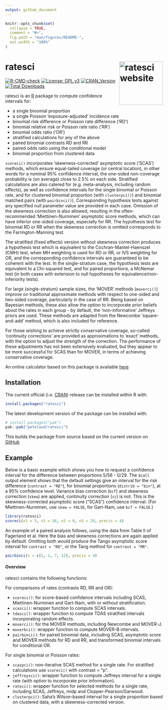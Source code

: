 ```yaml
---
output: github_document
---
```


<!-- README.md is generated from README.Rmd. Please edit that file -->

```r
knitr::opts_chunk$set(
  collapse = TRUE,
  comment = "#>",
  fig.path = "man/figures/README-",
  out.width = "100%"
)
```

# ratesci <a href="https://petelaud.github.io/ratesci/"><img src="man/figures/logo.png" alt="ratesci website" align="right" height="139"/></a>

<!-- badges: start -->

[![R-CMD-check](https://github.com/petelaud/ratesci/actions/workflows/R-CMD-check.yaml/badge.svg)](https://github.com/petelaud/ratesci/actions/workflows/R-CMD-check.yaml)  [![License: GPL v3](https://img.shields.io/badge/License-GPLv3-blue.svg)](https://www.gnu.org/licenses/gpl-3.0) [![CRAN_Version](https://www.r-pkg.org/badges/version/ratesci)](https://cran.r-project.org/package=ratesci) [![Total Downloads](https://cranlogs.r-pkg.org/badges/grand-total/ratesci)](https://cranlogs.r-pkg.org/badges/grand-total/ratesci)

<!-- badges: end -->

ratesci is an [R](https://www.r-project.org) package to compute confidence intervals for:

- a single binomial proportion
- a single Poisson 'exposure-adjusted' incidence rate
- binomial risk difference or Poisson rate difference ('RD')
- binomial relative risk or Poisson rate ratio ('RR')
- binomial odds ratio ('OR')
- stratified calculations for any of the above
- paired binomial contrasts RD and RR
- paired odds ratio using the conditional model
- binomial proportion from clustered data 

`scoreci()` incorporates 'skewness-corrected' asymptotic score ('SCAS') methods, which ensure equal-tailed coverage (or central location), in other words for a nominal 95% confidence interval, the one-sided non-coverage probability is (on average) close to 2.5% on each side. Stratified calculations are also catered for (e.g. meta-analysis, including random effects), as well as confidence intervals for the single binomial or Poisson rate, and for clustered binomial proportion (with `clusterpci()`) and binomial matched pairs (with `pairbinci()`). Corresponding hypothesis tests against any specified null parameter value are provided in each case. Omission of the skewness correction is also allowed, resulting in the often-recommended 'Miettinen-Nurminen' asymptotic score methods, which can have inferior one-sided coverage, especially for RR. The hypothesis test for binomial RD or RR when the skewness correction is omitted corresponds to the Farrington-Manning test.

The stratified (fixed effects) version without skewness correction produces a hypothesis test which is equivalent to the Cochran-Mantel-Haenszel (CMH) test, when MH weighting is used for RD or RR, or IVS weighting for OR, and the corresponding confidence intervals are guaranteed to be coherent with the test. In the single-stratum case, the hypothesis tests are equivalent to a Chi-squared test, and for paired proportions, a McNemar test (in both cases with extension to null hypotheses for equivalence/non-inferiority tests).

For large (single-stratum) sample sizes, the 'MOVER' methods (`moverci()`) improve on traditional approximate methods with respect to one-sided and two-sided coverage, particularly in the case of RR. Being based on Bayesian methods, these also allow the option to incorporate prior beliefs about the rates in each group - by default, the 'non-informative' Jeffreys priors are used. These methods are adapted from the Newcombe 'square-and-add' method, which is also included for reference.

For those wishing to achieve strictly conservative coverage, so-called 'continuity corrections' are provided as approximations to 'exact' methods, with the option to adjust the strength of the correction. The performance of these adjustments has not been extensively evaluated, but they appear to be more successful for SCAS than for MOVER, in terms of achieving conservative coverage.

An online calculator based on this package is available [here](https://ssu.shef.ac.uk/ratesci/calc.php)

## Installation

The current official (i.e. [CRAN](https://CRAN.R-project.org/package=ratesci)) release can be installed within R with:

``` r
install.packages("ratesci")
```

The latest development version of the package can be installed with:

``` r
# install.packages("pak")
pak::pak("petelaud/ratesci")
```

This builds the package from source based on the current version on [GitHub](https://github.com/petelaud/ratesci)

## Example

Below is a basic example which shows you how to request a confidence interval for the difference between proportions 5/56 - 0/29. The `$call` output element shows that the default settings give an interval for the risk difference (`contrast = "RD"`), for binomial proportions (`distrib = "bin"`), at a 95% confidence level. Variance bias correction (`bcf`) and skewness correction (`skew`) are applied, continuity correction (`cc`) is not. This is the skewness-corrected asymptotic score ("SCAS") confidence interval. (For Miettinen-Nurminen, use `skew = FALSE`, for Gart-Nam, use `bcf = FALSE`.)

```r
library(ratesci)
scoreci(x1 = 5, n1 = 56, x2 = 0, n2 = 29, precis = 4)
```

An example of a paired analysis follows, using the data from Table II of Fagerland et al. Here the bias and skewness corrections are again applied by default. Omitting both would produce the Tango asymptotic score interval for `contrast = "RD"`, or the Tang method for `contrast = "RR"`.

```r
pairbinci(x = c(1, 1, 7, 12), precis = 4)
```

#### Overview

ratesci contains the following functions:

For comparisons of rates (contrasts RD, RR and OR):

-   `scoreci()`: for score-based confidence intervals including SCAS, Miettinen-Nurminen and Gart-Nam, with or without stratification.
-   `scasci()`: wrapper function to compute SCAS intervals.
-   `tdasci()`: wrapper function to compute TDAS stratified intervals incorporating random effects.
-   `moverci()`: for the MOVER methods, including Newcombe and MOVER-J.
-   `moverbci()`: wrapper function to compute MOVER-B intervals.
-   `pairbinci()`: for paired binomial data, including SCAS, asymptotic score and MOVER methods for RD and RR, and transformed binomial intervals for conditional OR.

For single binomial or Poisson rates:

-   `scaspci()`: non-iterative SCAS method for a single rate. For stratified calculations use `scoreci()` with contrast = "p".
-   `jeffreysci()`: wrapper function to compute Jeffreys interval for a single rate (with option to incorporate prior information).
-   `rateci()`: wrapper function for selected methods for a single rate, including SCAS, Jeffreys, midp and Clopper-Pearson/Garwood.
-   `clusterpci()`: Saha's Wilson-based interval for a single proportion based on clustered data, with a skewness-corrected version.
